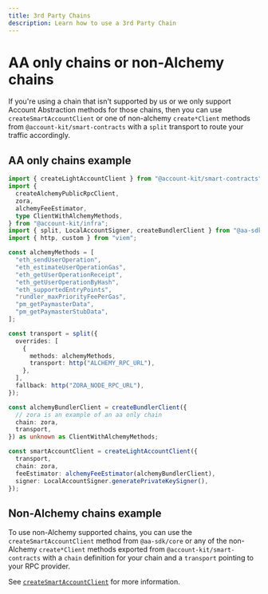 ```yaml
---
title: 3rd Party Chains
description: Learn how to use a 3rd Party Chain
---
```


# AA only chains or non-Alchemy chains

If you're using a chain that isn't supported by us or we only support Account Abstraction methods for those chains, then you can use `createSmartAccountClient` or one of non-alchemy `create*Client` methods from `@account-kit/smart-contracts`
with a `split` transport to route your traffic accordingly.

## AA only chains example

```ts twoslash
import { createLightAccountClient } from "@account-kit/smart-contracts";
import {
  createAlchemyPublicRpcClient,
  zora,
  alchemyFeeEstimator,
  type ClientWithAlchemyMethods,
} from "@account-kit/infra";
import { split, LocalAccountSigner, createBundlerClient } from "@aa-sdk/core";
import { http, custom } from "viem";

const alchemyMethods = [
  "eth_sendUserOperation",
  "eth_estimateUserOperationGas",
  "eth_getUserOperationReceipt",
  "eth_getUserOperationByHash",
  "eth_supportedEntryPoints",
  "rundler_maxPriorityFeePerGas",
  "pm_getPaymasterData",
  "pm_getPaymasterStubData",
];

const transport = split({
  overrides: [
    {
      methods: alchemyMethods,
      transport: http("ALCHEMY_RPC_URL"),
    },
  ],
  fallback: http("ZORA_NODE_RPC_URL"),
});

const alchemyBundlerClient = createBundlerClient({
  // zora is an example of an aa only chain
  chain: zora,
  transport,
}) as unknown as ClientWithAlchemyMethods;

const smartAccountClient = createLightAccountClient({
  transport,
  chain: zora,
  feeEstimator: alchemyFeeEstimator(alchemyBundlerClient),
  signer: LocalAccountSigner.generatePrivateKeySigner(),
});
```

## Non-Alchemy chains example

To use non-Alchemy supported chains, you can use the `createSmartAccountClient` method from `@aa-sdk/core` or any of the non-Alchemy `create*Client` methods exported from `@account-kit/smart-contracts` with a `chain` definition for your chain and a `transport` pointing to your RPC provider.

See [`createSmartAccountClient`](/reference/aa-sdk/core/functions/createSmartAccountClient) for more information.
